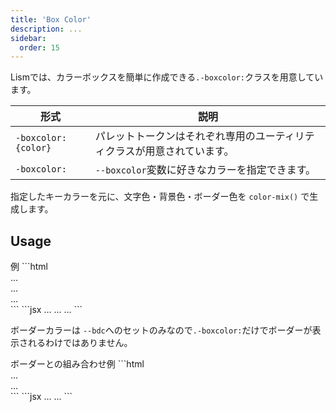 ```yaml
---
title: 'Box Color'
description: ...
sidebar:
  order: 15
---
```



Lismでは、カラーボックスを簡単に作成できる`.-boxcolor:`クラスを用意しています。

| 形式 | 説明 |
|---|---|
| `-boxcolor:{color}` | パレットトークンはそれぞれ専用のユーティリティクラスが用意されています。 |
| `-boxcolor:` | `--boxcolor`変数に好きなカラーを指定できます。 |


指定したキーカラーを元に、文字色・背景色・ボーダー色を `color-mix()` で生成します。


## Usage

<Preview>
	<PreviewTitle>例</PreviewTitle>
	<PreviewArea resize p='box:l'>
		<Box boxcolor='blue' p='box'><DammyText length='codes' /></Box>
		<Box boxcolor='red' p='box'><DammyText length='codes' /></Box>
		<Box boxcolor='#688f04' p='box'><DammyText length='codes' /></Box>
	</PreviewArea>
	<PreviewCode slot="tab" label="HTML">
	```html
		<div class='l--box -boxcolor:blue -p:box'>...</div>
		<div class='l--box -boxcolor:red -p:box'>...</div>
		<div class='l--box -boxcolor:red -p:box' style='--boxcolor:#688f04'>...</div>
	```
	</PreviewCode>
	<PreviewCode slot="tab" label="React, Astro">
	```jsx
		<Box boxcolor='blue' p='box'>...</Box>
		<Box boxcolor='red' p='box'>...</Box>
		<Box boxcolor='#688f04' p='box'>...</Box>
	```
	</PreviewCode>
</Preview>

ボーダーカラーは `--bdc`へのセットのみなので`.-boxcolor:`だけでボーダーが表示されるわけではありません。

<Preview>
	<PreviewTitle>ボーダーとの組み合わせ例</PreviewTitle>
	<PreviewArea resize p='box:l'>
		<Box boxcolor='purple' p='box' bd bdw='4px'><DammyText length='codes' /></Box>
		<Box boxcolor='#688f04' p='box' bd><DammyText length='codes' /></Box>
	</PreviewArea>
	<PreviewCode slot="tab" label="HTML">
	```html
		<div class='l--box -boxcolor:purple -p:box -bd:' style='--bdw:4px'>...</div>
		<div class='l--box -boxcolor: -p:box -bd:' style='--boxcolor:#688f04'>...</div>
	```
	</PreviewCode>
	<PreviewCode slot="tab" label="React, Astro">
	```jsx
		<Box boxcolor='purple' p='box' bd bdw='4px'>...</Box>
		<Box boxcolor='#688f04' p='box' bd>...</Box>
	```
	</PreviewCode>
</Preview>
